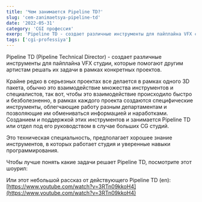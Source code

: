 ```yaml
---
title: 'Чем занимается Pipeline TD?'
slug: 'cem-zanimaetsya-pipeline-td'
date: '2022-05-31'
category: 'CGI профессия'
exerp: 'Pipeline TD - создает различные инструменты для пайплайна VFX студии...'
tags: ['cgi-professiya']
---
```

Pipeline TD (Pipeline Technical Director) - создает различные инструменты для пайплайна VFX студии, которые помогают другим артистам решать их задачи в рамках конкретных проектов.


Крайне редко в серьезных проектах все делается в рамках одного 3D пакета, обычно это взаимодействие множества инструментов и специалистов, так вот, чтобы это взаимодействие происходило быстро и безболезненно, в рамках каждого проекта создаются специфические инструменты, облегчающие работу разным департаментам и позволяющие им обмениваться информацией и наработками. Созданием и поддержкой этих инструментов и занимается Pipeline TD или отдел под его руководством в случае больших CG студий.


Это техническая специальность, предполагает хорошее знание инструментов, в которых работает студия и уверенные навыки программирования.


Чтобы лучше понять какие задачи решает Pipeline TD, посмотрите этот шоурил:
<VideoYoutube id="HVxo1AWxvSE" />


Или этот небольшой рассказ от действующего Pipeline TD (en):
[https://www.youtube.com/watch?v=3RTn09kkoH4](https://www.youtube.com/watch?v=3RTn09kkoH4)